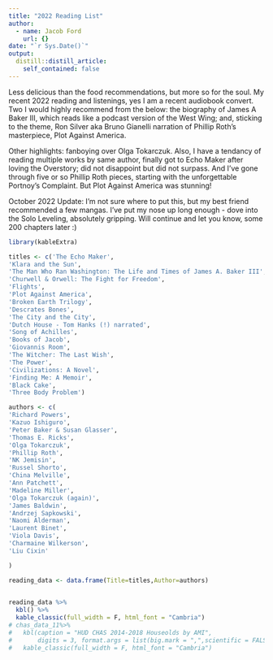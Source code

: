 ```yaml
---
title: "2022 Reading List"
author:
  - name: Jacob Ford
    url: {}
date: "`r Sys.Date()`"
output:
  distill::distill_article:
    self_contained: false
---
```




Less delicious than the food recommendations, but more so for the soul. My recent 2022 reading and listenings, yes I am a recent audiobook convert. Two I would highly recommend from the below: the biography of James A Baker III, which reads like a podcast version of the West Wing; and, sticking to the theme, Ron Silver aka Bruno Gianelli narration of Phillip Roth's masterpiece, Plot Against America. 

Other highlights: fanboying over Olga Tokarczuk. Also, I have a tendancy of reading multiple works by same author, finally got to Echo Maker after loving the Overstory; did not disappoint but did not surpass. And I've gone through five or so Phillip Roth pieces, starting with the unforgettable Portnoy's Complaint. But Plot Against America was stunning!  

October 2022 Update: I'm not sure where to put this, but my best friend recommended a few mangas. I've put my nose up long enough - dove into the Solo Leveling, absolutely gripping. Will continue and let you know, some 200 chapters later :) 

```r

library(kableExtra)

titles <- c('The Echo Maker',
'Klara and the Sun',
'The Man Who Ran Washington: The Life and Times of James A. Baker III',
'Churwell & Orwell: The Fight for Freedom',
'Flights',
'Plot Against America',
'Broken Earth Trilogy',
'Descrates Bones',
'The City and the City',
'Dutch House - Tom Hanks (!) narrated',
'Song of Achilles',
'Books of Jacob',
'Giovannis Room',
'The Witcher: The Last Wish',
'The Power',
'Civilizations: A Novel',
'Finding Me: A Memoir',
'Black Cake',
'Three Body Problem')

authors <- c(
'Richard Powers',
'Kazuo Ishiguro',
'Peter Baker & Susan Glasser',
'Thomas E. Ricks',
'Olga Tokarczuk',
'Phillip Roth',
'NK Jemisin',
'Russel Shorto',
'China Melville',
'Ann Patchett',
'Madeline Miller',
'Olga Tokarczuk (again)',
'James Baldwin',
'Andrzej Sapkowski',
'Naomi Alderman',
'Laurent Binet',
'Viola Davis',
'Charmaine Wilkerson',
'Liu Cixin'

)

reading_data <- data.frame(Title=titles,Author=authors)
                           

reading_data %>%
  kbl() %>%
  kable_classic(full_width = F, html_font = "Cambria")
# chas_data_11%>%
#   kbl(caption = "HUD CHAS 2014-2018 Houseolds by AMI",
#       digits = 3, format.args = list(big.mark = ",",scientific = FALSE)) %>%
#   kable_classic(full_width = F, html_font = "Cambria")
```


